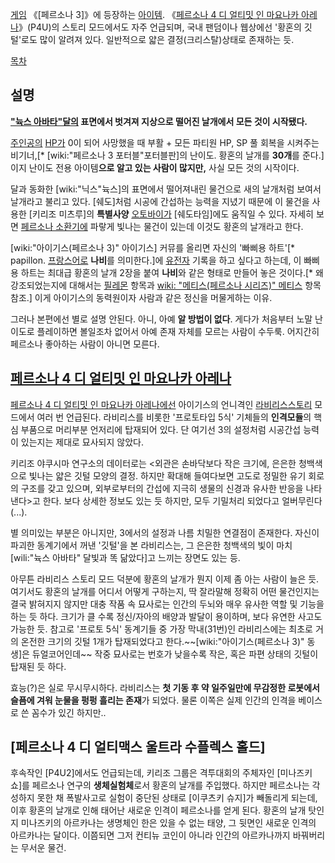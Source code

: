 {{{+1 黄昏の羽根}}}

[[게임]] 《[페르소나 3]》에 등장하는 [[아이템]]. 《[[페르소나 4 디 얼티밋 인 마요나카 아레나]]》(P4U)의 스토리 모드에서도 자주 언급되며, 국내 팬덤이나 웹상에선 '황혼의 깃털'로도 많이 알려져 있다. 일반적으로 얇은 결정(크리스탈)상태로 존재하는 듯.

[[목차]]
== 설명 ==
'''[["뉵스 아바타"달]]의 표면에서 벗겨져 지상으로 떨어진 날개에서 모든 것이 시작됐다.'''

[[주인공]]의 [[HP]]가 0이 되어 사망했을 때 부활 + 모든 파티원 HP, SP 풀 회복을 시켜주는 비기너,[* [wiki:"페르소나 3 포터블"포터블판]의 난이도. 황혼의 날개를 '''30개'''를 준다.] 이지 난이도 전용 아이템'''으로 알고 있는 사람이 많지만,''' 사실 모든 것의 시작이다.

달과 동화한 [wiki:"닉스"뉵스]의 표면에서 떨어져내린 물건으로 새의 날개처럼 보여서 날개라고 불리고 있다. [쉐도]처럼 시공에 간섭하는 능력을 지녔기 때문에 이 물건을 사용한 [키리조 미츠루]의 '''특별사양''' [[오토바이]]가 [쉐도타임]에도 움직일 수 있다. 자세히 보면 [[페르소나 소환기]]에 파랗게 빛나는 물건이 있는데 이것도 황혼의 날개라고 한다.

[wiki:"아이기스(페르소나 3)" 아이기스] 커뮤를 올리면 자신의 '빠삐용 하트'[* papillon. [[프랑스어]]로 '''나비'''를 의미한다.]에 [[유전자]] 기록을 하고 싶다고 하는데, 이 빠삐용 하트는 최대급 황혼의 날개 2장을 붙여 '''나비'''와 같은 형태로 만들어 놓은 것이다.[* 왜 강조되었는지에 대해서는 [[필레몬]] 항목과 [[wiki: "메티스(페르소나 시리즈)" 메티스]] 항목 참조.] 이게 아이기스의 동력원이자 사람과 같은 정신을 머물게하는 이유.

그러나 본편에선 별로 설명 안된다. 아니, 아예 '''알 방법이 없다'''. 게다가 처음부터 노말 난이도로 플레이하면 볼일조차 없어서 아예 존재 자체를 모르는 사람이 수두룩. 어지간히 페르소나 좋아하는 사람이 아니면 모른다. 

== [[페르소나 4 디 얼티밋 인 마요나카 아레나]] ==
[[페르소나 4 디 얼티밋 인 마요나카 아레나]]에선 아이기스의 언니격인 [[라비리스]]스토리 모드에서 여러 번 언급된다. 라비리스를 비롯한 '프로토타입 5식' 기체들의 '''인격모듈'''의 핵심 부품으로 머리부분 언저리에 탑재되어 있다. 단 여기선 3의 설정처럼 시공간섭 능력이 있는지는 제대로 묘사되지 않았다.

키리조 야쿠시마 연구소의 데이터로는 <외관은 손바닥보다 작은 크기에, 은은한 청백색으로 빛나는 얇은 깃털 모양의 결정. 하지만 확대해 들여다보면 고도로 정밀한 유기 회로의 구조를 갖고 있으며, 외부로부터의 간섭에 지극히 생물의 신경과 유사한 반응을 나타낸다>고 한다. 보다 상세한 정보도 있는 듯 하지만, 모두 기밀처리 되었다고 얼버무린다(...).

별 의미있는 부분은 아니지만, 3에서의 설정과 나름 치밀한 연결점이 존재한다. 자신이 파괴한 동계기에서 꺼낸 '깃털'을 본 라비리스는, 그 은은한 청백색의 빛이 마치 [wili:"뉵스 아바타" 달빛과 똑 닮았다]고 느끼는 장면도 있는 등.

아무튼 라비리스 스토리 모드 덕분에 황혼의 날개가 뭔지 이제 좀 아는 사람이 늘은 듯. 여기서도 황혼의 날개를 어디서 어떻게 구하는지, 딱 잘라말해 정확히 어떤 물건인지는 결국 밝혀지지 않지만 대충 작품 속 묘사로는 인간의 두뇌와 매우 유사한 역할 및 기능을 하는 듯 하다. 크기가 클 수록 정신/자아의 배양과 발달이 용이하며, 보다 유연한 사고도 가능한 듯. 참고로 '프로토 5식' 동계기들 중 가장 막내(31번)인 라비리스에는 최초로 거의 온전한 크기의 깃털 1개가 탑재되었다고 한다.~~[wiki:"아이기스(페르소나 3)" 동생]은 듀얼코어인데~~ 작중 묘사로는 번호가 낮을수록 작은, 혹은 파편 상태의 깃털이 탑재된 듯 하다.

효능(?)은 실로 무시무시하다. 라비리스는 '''첫 기동 후 약 일주일만에 무감정한 로봇에서 슬픔에 겨워 눈물을 펑펑 흘리는 존재'''가 되었다. 물론 이쪽은 실제 인간의 인격을 베이스로 쓴 꼼수가 있긴 하지만..

== [페르소나 4 디 얼티맥스 울트라 수플렉스 홀드] ==


후속작인 [P4U2]에서도 언급되는데, 키리조 그룹은 격투대회의 주체자인 [미나즈키 쇼]를 페르소나 연구의 '''생체실험체'''로서 황혼의 날개를 주입했다. 하지만 페르소나는 각성하지 못한 채 폭발사고로 실험이 중단된 상태로 [이쿠츠키 슈지]가 빼돌리게 되는데, 이후 황혼의 날개로 인해 태어난 새로운 인격이 페르소나를 얻게 된다. 황혼의 날개 탓인지 미나즈키의 아르카나는 생명체인 한은 있을 수 없는 태양, 그 뒷면인 새로운 인격의 아르카나는 달이다. 이쯤되면 그저 컨티뉴 코인이 아니라 인간의 아르카나까지 바꿔버리는 무서운 물건.
